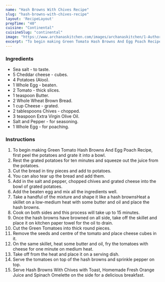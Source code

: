---
name: "Hash Browns With Chives Recipe"
slug: "hash-browns-with-chives-recipe"
layout: 'RecipeLayout'
prepTime: "40"
cuisine: "Continental"
cuisineSlug: "continental"
image: "https://www.archanaskitchen.com/images/archanaskitchen/1-Author/ruby_pathak-yahoo.com/Green_Tomato_Hash_Brown__And_Egg_Poach.jpg"
excerpt: "To begin making Green Tomato Hash Browns And Egg Poach Recipe, first peel the potatoes and grate it into a bowl"
---

### Ingredients

- Sea salt - to taste.
- 5 Cheddar cheese - cubes.
- 4 Potatoes (Aloo).
- 1 Whole Egg - beaten.
- 2 Tomato - thick slices.
- 1 teaspoon Butter.
- 2 Whole Wheat Brown Bread.
- 1 cup Cheese - grated.
- 2 tablespoons Chives - chopped.
- 3 teaspoon Extra Virgin Olive Oil.
- Salt and Pepper - for seasoning.
- 1 Whole Egg - for poaching.

### Instructions

1. To begin making Green Tomato Hash Browns And Egg Poach Recipe, first peel the potatoes and grate it into a bowl.
1. Rest the grated potatoes for ten minutes and squeeze out the juice from the potatoes.
1.  Cut the bread in tiny pieces and add to potatoes.
1. You can also tear up the bread and add them.
1. Add in the salt and pepper, chopped chives and grated cheese into the bowl of grated potatoes.
1. Add the beaten egg and mix all the ingredients well.
1. Take a handful of the mixture and shape it like a hash brownsHeat a skillet on a low-medium heat with some butter and oil and place the hash browns.
1. Cook on both sides and this process will take up to 15 minutes.
1. Once the hash browns have browned on all side, take off the skillet and place it on kitchen paper towel for the oil to drain.
1. Cut the Green Tomatoes into thick round pieces.
1. Remove the seeds and centre of the tomato and place cheese cubes in it.
1. On the same skillet, heat some butter and oil, fry the tomatoes with cheese for one minute on medium heat.
1. Take off from the heat and place it on a serving dish.
1. Serve the tomatoes on top of the hash browns and sprinkle pepper on top.
1. Serve Hash Browns With Chives  with Toast, Homemade Fresh Orange Juice and Spinach Omelette on the side for a delicious breakfast.
